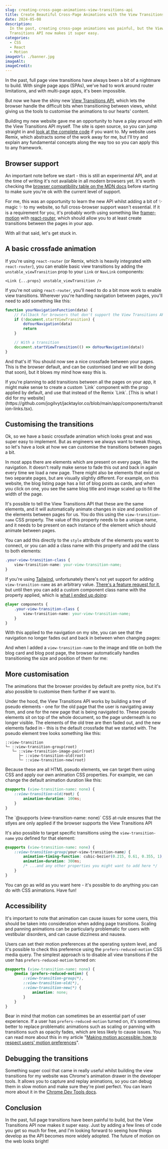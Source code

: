 ```yaml
---
slug: creating-cross-page-animations-view-transitions-api
title: Create Beautiful Cross-Page Animations with the View Transitions API
date: 2024-05-08
description:
  In the past, creating cross-page animations was painful, but the View
  Transitions API now makes it super easy.
categories:
  - CSS
  - React
  - Motion
imageUrl: ./banner.jpg
imageAlt:
imageCredit:
---
```


In the past, full page view transitions have always been a bit of a nightmare to
build. With single page apps (SPAs), we've had to work around router
limitations, and with multi-page apps, it's been impossible.

But now we have the shiny new
[View Transitions API](https://developer.mozilla.org/en-US/docs/Web/API/View_Transitions_API),
which lets the browser handle the difficult bits when transitioning between
views, whilst giving us the tools to customise the animations to our hearts'
content.

Building my new website gave me an opportunity to have a play around with the
View Transitions API myself. The site is open source, so you can jump straight
in and [look at the complete code](https://github.com/jogilvyt/jacktaylor.co) if
you want to. My website uses Remix, which abstracts some of the work away for
me, but I'll try and explain any fundamental concepts along the way too so you
can apply this to any framework.

## Browser support

An important note before we start - this is still an experimental API, and at
the time of writing it's not available in all modern browsers yet. It's worth
checking the
[browser compatibility table on the MDN docs](https://developer.mozilla.org/en-US/docs/Web/API/View_Transitions_API#browser_compatibility)
before starting to make sure you're ok with the current level of support.

For me, this was an opportunity to learn the new API whilst adding a bit of ✨
magic ✨ to my website, so full cross-browser support wasn't essential. If it is
a requirement for you, it's probably worth using something like
[framer-motion](https://www.framer.com/motion/introduction/) with
[react-router](https://reactrouter.com/en/main), which should allow you to at
least create transitions between the pages in your app.

With all that said, let's get stuck in.

## A basic crossfade animation

If you're using `react-router` (or Remix, which is heavily integrated with
`react-router`), you can enable basic view transitions by adding the
`unstable_viewTransition` prop to your `Link` or `NavLink` components:

```tsx
<Link {...props} unstable_viewTransition />
```

If you're not using `react-router`, you'll need to do a bit more work to enable
view transitions. Wherever you're handling navigation between pages, you'll need
to add something like this:

```js
function yourNavigationFunction(data) {
	// Fallback for browsers that don't support the View Transitions API
	if (!document.startViewTransition) {
		doYourNavigation(data)
		return
	}

	// With a transition
	document.startViewTransition(() => doYourNavigation(data))
}
```

And that's it! You should now see a nice crossfade between your pages. This is
the browser default, and can be customised (and we will be doing that soon), but
it blows my mind how easy this is.

<Callout>
	If you're planning to add transitions between all the pages on your app, it
	might make sense to create a custom `Link` component with the prop applied by
	default, and use that instead of the Remix `Link`. [This is what I did for my
	website](https://github.com/jogilvyt/jacktaylor.co/blob/main/app/components/transition-links.tsx).
</Callout>

## Customising the transitions

Ok, so we have a basic crossfade animation which looks great and was super easy
to implement. But as engineers we always want to tweak things, so let's have a
look at how we can customise the transitions between pages a bit.

In most apps there are elements which are present on every page, like the
navigation. It doesn't really make sense to fade this out and back in again
every time we load a new page. There might also be elements that exist on two
separate pages, but are visually slightly different. For example, on this
website, the blog listing page has a list of blog posts as cards, and when you
click on one, you see the same blog title and image scaled up to fill the width
of the page.

It's possible to tell the View Transitions API that these are the same elements,
and it will automatically animate changes in size and position of the elements
between pages for us. You do this using the `view-transition-name` CSS property.
The value of this property needs to be a unique name, and it needs to be present
on each instance of the element which should animate between pages.

You can add this directly to the `style` attribute of the elements you want to
connect, or you can add a class name with this property and add the class to
both elements:

```css
.your-view-transition-class {
	view-transition-name: your-view-transition-name;
}
```

If you're using [Tailwind](https://tailwindcss.com/), unfortunately there's not
yet support for adding `view-transition-name` as an arbitrary value.
[There's a feature request for it](https://github.com/tailwindlabs/tailwindcss/discussions/11669),
but until then you can add a custom component class name with the property
applied, which is
[what I ended up doing](https://github.com/jogilvyt/jacktaylor.co/blob/dev/app/styles/tailwind.css#L110):

```css
@layer components {
	.your-view-transition-class {
		view-transition-name: your-view-transition-name;
	}
}
```

With this applied to the navigation on my site, you can see that the navigation
no longer fades out and back in between when changing pages:

<GifPlayer
	src="/images/blog-images/crossfade-animation.gif"
	firstFrameSrc="/images/blog-images/crossfade-animation-first-frame.gif"
	alt="A crossfade animation between two pages, where the navigation doesn't animate"
/>

And when I added a `view-transition-name` to the image and title on both the
blog card and blog post page, the browser automatically handles transitioning
the size and position of them for me:

<GifPlayer
	src="/images/blog-images/view-transition.gif"
	firstFrameSrc="/images/blog-images/view-transition-first-frame.gif"
	alt="The browser automatically animating the size and position of the blog title and image between two pages"
/>

## More customisation

The animations that the browser provides by default are pretty nice, but it's
also possible to customise them further if we want to.

Under the hood, the View Transitions API works by building a tree of pseudo
elements - one for the old page that the user is navigating away from, and one
for the new page that is being navigated to. These pseudo elements sit on top of
the whole document, so the page underneath is no longer visible. The elements of
the old tree are then faded out, and the new elements faded in - this is the
default crossfade that we started with. The pseudo element tree looks something
like this:

```
::view-transition
└─ ::view-transition-group(root)
   └─ ::view-transition-image-pair(root)
      ├─ ::view-transition-old(root)
      └─ ::view-transition-new(root)
```

Because these are all HTML pseudo elements, we can target them using CSS and
apply our own animation CSS properties. For example, we can change the default
animation duration like this:

```css
@supports (view-transition-name: none) {
	::view-transition-old(root) {
		animation-duration: 100ms;
	}
}
```

<Callout>
	The `@supports (view-transition-name: none)` CSS at-rule ensures that the
	stlyes are only applied if the browser supports the View Transitions API
</Callout>

It's also possible to target specific transitions using the
`view-transition-name` you defined for that element:

```css
@supports (view-transition-name: none) {
	::view-transition-group(your-view-transition-name) {
		animation-timing-function: cubic-bezier(0.215, 0.61, 0.355, 1);
		animation-duration: 300ms;
		/* ...and any other properties you might want to add here */
	}
}
```

You can go as wild as you want here - it's possible to do anything you can do
with CSS animations. Have fun!

## Accessibility

It's important to note that animation can cause issues for some users, this
should be taken into consideration when adding page transitions. Scaling and
panning animations can be particularly problematic for users with vestibular
disorders, and can cause dizziness and nausea.

Users can set their motion preferences at the operating system level, and it's
possible to check this preference using the `prefers-reduced-motion` CSS media
query. The simplest approach is to disable all view transitions if the user has
`prefers-reduced-motion` turned on:

```css
@supports (view-transition-name: none) {
	@media (prefers-reduced-motion) {
		::view-transition-group(*),
		::view-transition-old(*),
		::view-transition-new(*) {
			animation: none;
		}
	}
}
```

Bear in mind that motion can sometimes be an essential part of user experience.
If a user has `prefers-reduced-motion` turned on, it's sometimes better to
replace problematic animations such as scaling or panning with transitions such
as opacity fades, which are less likely to cause issues. You can read more about
this in my article
"[Making motion accessible: how to respect users' motion preferences](/blog/making-motion-accessible-prefers-reduced-motion)".

## Debugging the transitions

Something super cool that came in really useful whilst building the view
transitions for my website was Chrome's animation drawer in the developer tools.
It allows you to capture and replay animations, so you can debug them in slow
motion and make sure they're pixel perfect. You can learn more about it in the
[Chrome Dev Tools docs](https://developer.chrome.com/docs/devtools/css/animations).

<GifPlayer
	src="/images/blog-images/debugging-animations.gif"
	firstFrameSrc="/images/blog-images/debugging-animations-first-frame.gif"
	alt="Using Chrome's animation drawer to debug a view transition animation"
/>

## Conclusion

In the past, full page transitions have been painful to build, but the View
Transitions API now makes it super easy. Just by adding a few lines of code you
get so much for free, and I'm looking forward to seeing how things develop as
the API becomes more widely adopted. The future of motion on the web looks
bright!
